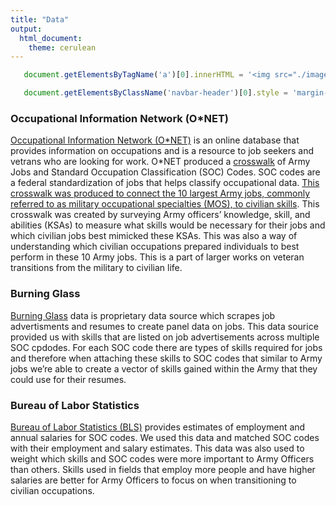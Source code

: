 ```yaml
---
title: "Data"
output: 
  html_document:
    theme: cerulean
---
```

```js

   document.getElementsByTagName('a')[0].innerHTML = '<img src="./images/DSPG_white-01.png" width="120px" />'

   document.getElementsByClassName('navbar-header')[0].style = 'margin-top:-10px;'

```


### Occupational Information Network (O*NET)

[Occupational Information Network (O*NET)](https://www.onetonline.org/) is an online database that provides information on occupations and is a resource to job seekers and vetrans who are looking for work. O*NET produced a [crosswalk](https://www.onetcenter.org/crosswalks.html) of Army Jobs and Standard Occupation Classification (SOC) Codes. SOC codes are a federal standardization of jobs that helps classify occupational data. [This crosswalk was produced to connect the 10 largest Army jobs, commonly referred to as military occupational specialties (MOS), to civilian skills](https://www.rand.org/pubs/research_reports/RR1719.html). 
This crosswalk was created by surveying Army officers' knowledge, skill, and abilities (KSAs) to measure what skills would be necessary for their jobs and which civilian jobs best mimicked these KSAs. This was also a way of understanding which civilian occupations prepared individuals to best perform in these 10 Army jobs. This is a part of larger works on veteran transitions from the military to civilian life.

### Burning Glass

[Burning Glass](https://www.burning-glass.com/) data is proprietary data source which scrapes job advertisments and resumes to create panel data on jobs. This data sourice provided us with skills that are listed on job advertisements across multiple SOC cpdodes. For each SOC code there are types of skills required for jobs and therefore when attaching these skills to SOC codes that similar to Army jobs we're able to create a vector of skills gained within the Army that they could use for their resumes.

### Bureau of Labor Statistics

[Bureau of Labor Statistics (BLS)](https://www.bls.gov/) provides estimates of employment and annual salaries for SOC codes. We used this data and matched SOC codes with their employment and salary estimates. This data was also used to weight which skills and SOC codes were more important to Army Officers than others. Skills used in fields that employ more people and have higher salaries are better for Army Officers to focus on when transitioning to civilian occupations.
